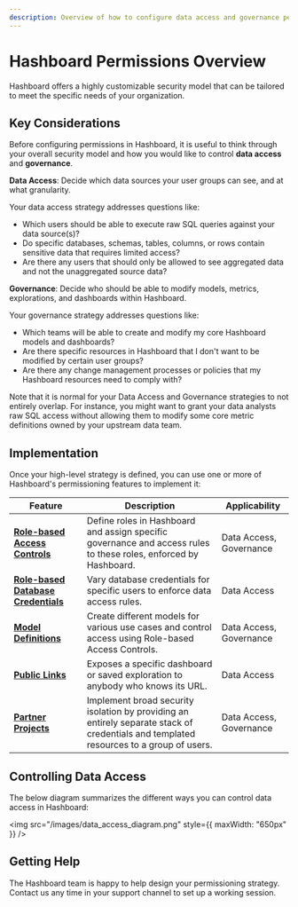 ```yaml
---
description: Overview of how to configure data access and governance perimssions in Hashboard
---
```


# Hashboard Permissions Overview

Hashboard offers a highly customizable security model that can be tailored to meet the specific needs of your organization.

## Key Considerations

Before configuring permissions in Hashboard, it is useful to think through your overall security model and how you would like to control **data access** and **governance**.

**Data Access**: Decide which data sources your user groups can see, and at what granularity.

Your data access strategy addresses questions like:
- Which users should be able to execute raw SQL queries against your data source(s)?
- Do specific databases, schemas, tables, columns, or rows contain sensitive data that requires limited access?
- Are there any users that should only be allowed to see aggregated data and not the unaggregated source data?

**Governance**: Decide who should be able to modify models, metrics, explorations, and dashboards within Hashboard.

Your governance strategy addresses questions like:
- Which teams will be able to create and modify my core Hashboard models and dashboards? 
- Are there specific resources in Hashboard that I don't want to be modified by certain user groups?
- Are there any change management processes or policies that my Hashboard resources need to comply with?

Note that it is normal for your Data Access and Governance strategies to not entirely overlap. For instance, you might want to grant your data analysts raw SQL access without allowing them to modify some core metric definitions owned by your upstream data team.

## Implementation

Once your high-level strategy is defined, you can use one or more of Hashboard's permissioning features to implement it:

| Feature                      | Description                                                                                                       | Applicability          |
|------------------------------|-------------------------------------------------------------------------------------------------------------------|------------------------|
| **[Role-based Access Controls](/docs/users-and-permissions/managing-users-and-roles#system-provided-roles)** | Define roles in Hashboard and assign specific governance and access rules to these roles, enforced by Hashboard.     | Data Access, Governance |
| **[Role-based Database Credentials](/docs/database-connections/role-based-credentials)** | Vary database credentials for specific users to enforce data access rules.                                         | Data Access            |
| **[Model Definitions](/docs/data-modeling)**        | Create different models for various use cases and control access using Role-based Access Controls.                | Data Access, Governance             |
| **[Public Links](/docs/sharing-data-externally/public-links)**          | Exposes a specific dashboard or saved exploration to anybody who knows its URL. | Data Access |
| **[Partner Projects](/docs/sharing-data-externally/partner-projects)**          | Implement broad security isolation by providing an entirely separate stack of credentials and templated resources to a group of users. | Data Access, Governance |


## Controlling Data Access

The below diagram summarizes the different ways you can control data access in Hashboard:  

<img src="/images/data_access_diagram.png" style={{ maxWidth: "650px" }} />

## Getting Help

The Hashboard team is happy to help design your permissioning strategy. Contact us any time in your support channel to set up a working session.
